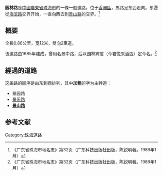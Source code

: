 {{他用
|subject=珠海的園林路
|other=其他地方的同名道路
|园林路
|disambig=無
}}
{{Infobox China Road
|路牌类型=Zhuhai (Blue)
|中文道路名称=园　林　路
|方向=东西
|道路名称拼音=YUANLIN LU
|图片=File:Yuanlin Lu ZH.jpg
|图片说明=园林路
|道路属性=一般道路
|道路总长度=0.86
|车速限制=40
|行车线数量=双向2[[車道|車道]]
|所在地区=[[珠海市|珠海市]][[香洲區|香洲區]]
|起点=[[海滨路_(珠海)|海滨南路]]
|终点=[[景山路|景山路]]
|路段主要建筑=君悦来酒店<br>春兴海鲜酒家<br>吉大长途汽车站<br>信海大厦<br>平安大厦<br>金景大厦
}}

'''园林路'''是[[中國|中國]][[廣東省|廣東省]][[珠海市|珠海市]]的一條一般道路，位于[[香洲區|香洲區]]，馬路呈东西走向。东邊從[[海滨路_(珠海)|海滨路]]交界开始，一直向西去到[[景山路|景山路]]的交界。<ref name="dm">《广东省珠海市地名志》第32页（广东科技出版社出版，陈锐明著。1989年1月）</ref>

== 概要 ==
全長0.86公里，宽12米，雙向2車道。

该道路由1985年建成，曾用名景中路，后以园林宾馆（今君悦来酒店）定今名。<ref name="dm">《广东省珠海市地名志》第32页（广东科技出版社出版，陈锐明著。1989年1月）</ref>

== 經過的道路 ==
这条路的顺序是由东到西排列，其中'''加粗'''的字为主幹道：
* 景园路
* [[景乐路|景乐路]]
* '''[[景山路|景山路]]'''

== 参考文献 ==
{{reflist}}
{{珠海主要道路}}
[[Category:珠海道路|Category:珠海道路]]

{{道路小作品}}